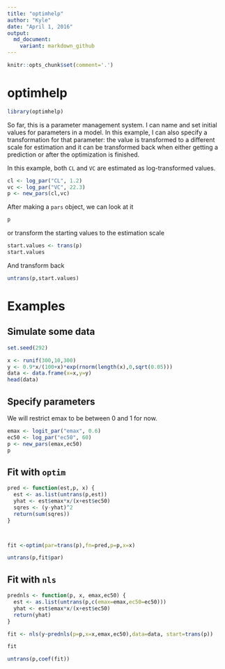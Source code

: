 ```yaml
---
title: "optimhelp"
author: "Kyle"
date: "April 1, 2016"
output: 
  md_document:
    variant: markdown_github
---
```


```r
knitr::opts_chunk$set(comment='.')

```


# optimhelp

```r
library(optimhelp)
```

So far, this is  a parameter management system.  I can name and set initial values
for parameters in a model.  In this example, I can also specify a transformation
for that parameter: the value is transformed to a different scale for estimation and 
it can be transformed back when either getting a prediction or after the optimization is finished.  

In this example, both `CL` and `VC` are estimated as log-transformed values.
```r
cl <- log_par("CL", 1.2)
vc <- log_par("VC", 22.3)
p <- new_pars(cl,vc)

```


After making a `pars` object, we can look at it
```r
p
```

or transform the starting values to the estimation scale
```r
start.values <- trans(p)
start.values
```

And transform back
```r
untrans(p,start.values)
```


# Examples


## Simulate some data
```r
set.seed(292)

x <- runif(300,10,300)
y <- 0.9*x/(100+x)*exp(rnorm(length(x),0,sqrt(0.05)))
data <- data.frame(x=x,y=y)
head(data)

```

## Specify parameters
We will restrict emax to be between 0 and 1 for now.
```r
emax <- logit_par("emax", 0.6)
ec50 <- log_par("ec50", 60)
p <- new_pars(emax,ec50)
p

```



## Fit with `optim`
```r

pred <- function(est,p, x) {
  est <- as.list(untrans(p,est))
  yhat <- est$emax*x/(x+est$ec50)
  sqres <- (y-yhat)^2
  return(sum(sqres))
}



fit <-optim(par=trans(p),fn=pred,p=p,x=x)

untrans(p,fit$par)

```




## Fit with `nls`
```r
prednls <- function(p, x, emax,ec50) {
  est <- as.list(untrans(p,c(emax=emax,ec50=ec50)))
  yhat <- est$emax*x/(x+est$ec50)
  return(yhat)
}

fit <- nls(y~prednls(p=p,x=x,emax,ec50),data=data, start=trans(p))

fit

untrans(p,coef(fit))

```






